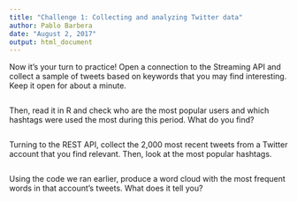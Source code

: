 ```yaml
---
title: "Challenge 1: Collecting and analyzing Twitter data"
author: Pablo Barbera
date: "August 2, 2017"
output: html_document
---
```



Now it's your turn to practice! Open a connection to the Streaming API and collect a sample of tweets based on keywords that you may find interesting. Keep it open for about a minute.

```r

```

Then, read it in R and check who are the most popular users and which hashtags were used the most during this period. What do you find?

```r

```

Turning to the REST API, collect the 2,000 most recent tweets from a Twitter account that you find relevant. Then, look at the most popular hashtags.

```r

```

Using the code we ran earlier, produce a word cloud with the most frequent words in that account's tweets. What does it tell you?

```r

```


